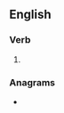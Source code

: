 ==English==

===Verb===
{{head|en|verb form}}

# {{en-third-person singular of|enquire}}

===Anagrams===
* {{anagrams|en|a=eeinqrsu|inqueres|squireen}}